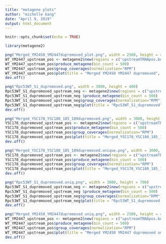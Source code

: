 ```yaml
---
title: "metagene plots"
author: "michelle kang"
date: "April 9, 2019"
output: html_document
---
```


```r
knitr::opts_chunk$set(echo = TRUE)

library(metagene2)

```


```r
png("Merged_YM2450_YM2447dupremoved_plot.png", width = 2500, height = 400)
WT_YM2447_upstream_pos <- metagene2$new(regions = c("upstreamTRNApos.bed","upstreamTRNAneg.bed","downstreamTRNApos.bed","downstreamTRNAneg.bed"), bam_files = c("WT-YM2447_S1_L001_R1_001_dupremoved.sorted.bam", "Mutant-YM2450_S2_L001_R1_001_dupremoved.sorted.bam"),extend_reads = 20)
WT_YM2447_upstream_pos$produce_metagene(bin_count = 500)
WT_YM2447_upstream_pos$group_coverages(normalization="RPM")
WT_YM2447_upstream_pos$plot(title = "Merged YM2450 YM2447 dupremoved", facet_by=~region_name, group_by="design")
dev.off()

```

```r
png("Rpc53WT_S1_dupremoved.png", width = 3000, height = 400)
Rpc53WT_S1_dupremoved_upstream_neg <- metagene2$new(regions = c("upstreamTRNApos.bed","upstreamTRNAneg.bed", "downstreamTRNApos.bed","downstreamTRNAneg.bed"), bam_files = "Rpc53WT_S1_L001_R1_001_dupremoved.sorted.bam",extend_reads = 20)
Rpc53WT_S1_dupremoved_upstream_neg $produce_metagene(bin_count = 500)
Rpc53WT_S1_dupremoved_upstream_neg$group_coverages(normalization="RPM")
Rpc53WT_S1_dupremoved_upstream_neg$plot(title = "Rpc53WT_S1_dupremoved",facet_by=~region_name, group_by="design")
dev.off()
```

```r
png("Merged_YSC178_YSC180_185_189dupremoved.png", width = 3000, height = 700)
YSC178_dupremoved_upstream_pos <- metagene2$new(regions = c("upstreamTRNApos.bed","upstreamTRNAneg.bed", "downstreamTRNApos.bed","downstreamTRNAneg.bed"), bam_files = c("YSC178_S4_L001_R1_001_dupremoved.sorted.bam", "YSC180_S1_L001_R1_001_dupremoved.sorted.bam", "YSC185_S2_L001_R1_001_dupremoved.sorted.bam","YSC189_S3_L001_R1_001_dupremoved.sorted.bam"),extend_reads = 20)
YSC178_dupremoved_upstream_pos$produce_metagene(bin_count = 500)
YSC178_dupremoved_upstream_pos$group_coverages(normalization="RPM")
YSC178_dupremoved_upstream_pos$plot(title = "Merged_YSC178_YSC180_185_189dupremoved", facet_by=~region_name, group_by="design")
dev.off()
```


```r
png("Merged_YSC178_YSC180_185_189dupremoved.unique.png", width = 3000, height = 700)
YSC178_dupremoved_upstream_pos <- metagene2$new(regions = c("upstreamTRNApos.bed","upstreamTRNAneg.bed", "downstreamTRNApos.bed","downstreamTRNAneg.bed"), bam_files = c("YSC178_S4_L001_R1_001_dupremoved_uniq.sorted.bam", "YSC180_S1_L001_R1_001_dupremoved_uniq.sorted.bam", "YSC185_S2_L001_R1_001_dupremoved_uniq.sorted.bam","YSC189_S3_L001_R1_001_dupremoved_uniq.sorted.bam"),extend_reads = 20)
YSC178_dupremoved_upstream_pos$produce_metagene(bin_count = 500)
YSC178_dupremoved_upstream_pos$group_coverages(normalization="RPM")
YSC178_dupremoved_upstream_pos$plot(title = "Merged_YSC178_YSC180_185_189dupremoved unique", facet_by=~region_name, group_by="design")
dev.off()
```

```r
png("Rpc53WT_S1_dupremoved.uniq.png", width = 3000, height = 700)
Rpc53WT_S1_dupremoved_upstream_neg <- metagene2$new(regions = c("upstreamTRNApos.bed","upstreamTRNAneg.bed", "downstreamTRNApos.bed","downstreamTRNAneg.bed"), bam_files = "Rpc53WT_S1_L001_R1_001_dupremoved_uniq.sorted.bam",extend_reads = 20)
Rpc53WT_S1_dupremoved_upstream_neg $produce_metagene(bin_count = 500)
Rpc53WT_S1_dupremoved_upstream_neg$group_coverages(normalization="RPM")
Rpc53WT_S1_dupremoved_upstream_neg$plot(title = "Rpc53WT_S1_dupremoved uniq",facet_by=~region_name, group_by="design")
dev.off()
```
```r
png("Merged_YM2450_YM2447dupremoved_uniq.png", width = 2500, height = 400)
WT_YM2447_upstream_pos <- metagene2$new(regions = c("upstreamTRNApos.bed","upstreamTRNAneg.bed","downstreamTRNApos.bed","downstreamTRNAneg.bed"), bam_files = c("WT-YM2447_S1_L001_R1_001_dupremoved_uniq.sorted.bam", "Mutant-YM2450_S2_L001_R1_001_dupremoved_uniq.sorted.bam"),extend_reads = 20)
WT_YM2447_upstream_pos$produce_metagene(bin_count = 500)
WT_YM2447_upstream_pos$group_coverages(normalization="RPM")
WT_YM2447_upstream_pos$plot(title = "Merged YM2450 YM2447 dupremoved uniq", facet_by=~region_name, group_by="design")
dev.off()
```
